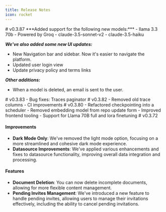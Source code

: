 ```yaml
---
title: Release Notes
icon: rocket
---
```


<Update label="December 19, 2024" description="v0.3.87">
# v0.3.87
***Added support for the following new models:***
- llama 3.3 70b - Powered by Groq
- claude-3.5-sonnet-v2 
- claude-3.5-haiku 

***We've also added some new UI updates:***
- New Navigation bar and sidebar. Now it's easier to navigate the platform.
- Updated user login view 
- Update privacy policy and terms links 

***Other additions:***
- When a model is deleted, an email is sent to the user.

</Update>
<Update label="November 26, 2024" description="v0.3.83">
# v0.3.83
- Bug fixes: Traces paginator
</Update>
<Update label="November 26, 2024" description="v0.3.82">
# v0.3.82
- Removed old trace columns
- CI improvements
</Update>
<Update label="November 26, 2024" description="v0.3.80">
# v0.3.80
- Refactored checkpointing into a scheduler
- Removed embedding model from repo update form
- Improved frontend tooling 
- Support for Llama 70B full and lora finetuning

</Update>
<Update label="October 22, 2024" description="v0.3.72">
# v0.3.72

#### Improvements
- **Dark Mode Only**: We've removed the light mode option, focusing on a more streamlined and cohesive dark mode experience.
- **Datasource Improvements**: We've applied various enhancements and fixes to datasource functionality, improving overall data integration and processing.

#### Features
- **Document Deletion**: You can now delete incomplete documents, allowing for more flexible content management.
- **Pending Invites Management**: We've introduced a new feature to handle pending invites, allowing users to manage their invitations effectively, including the ability to cancel pending invitations.
</Update>

